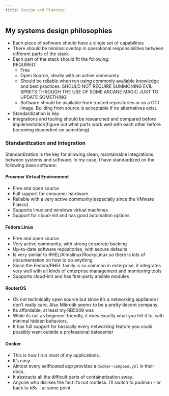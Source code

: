 ```yaml
---
title: Design and Planning
---
```



## My systems design philosophies
- Each piece of software should have a single set of capabilities
- There should be minimal overlap in operational responsibilities between different parts of the stack
- Each part of the stack should fit the following:  
    REQUIRED:  
    - Free
    - Open Source, ideally with an active community
    - Should be reliable when run using commonly available knowledge and best practices.
            SHOULD NOT REQUIRE SUMMONING EVIL SPIRITS THROUGH THE USE OF SOME ARCANE MAGIC JUST TO UPDATE SOMETHING!
    - Software should be available from trusted repositories or as a OCI image. Building from source is acceptable if no alternatives exist.
- Standardization is key
- integrations and tooling should be researched and compared before implementation(figure out what parts work well with each other before becoming dependent on something)

### Standardization and Integration
Standardization is the key for allowing clean, maintainable integrations between systems and software.
 In my case, I have standardized on the following base software:

#### Proxmox Virtual Environment
- Free and open source
- Full support for consumer hardware
- Reliable with a very active community(especially since the VMware Fiasco)
- Supports linux and windows virtual machines
- Support for cloud-init and has good automation options

#### Fedora Linux
- Free and open source
- Very active community, with strong corporate backing
- Up-to-date software repositories, with secure defaults
- Is very similar to RHEL/Almalinux/RockyLinux so there is lots of documentation on how to do anything
- Since the Fedora/RHEL family is so common in enterprise, it integrates very well with all kinds of enterprise management and monitoring tools
- Supports cloud-init and has first-party ansible modules

#### RouterOS
- Ok not technically open source but since it's a networking appliance I don't really care. Also Mikrotik seems to be a pretty decent company.
- Its affordable, at least my RB5009 was
- While its not as beginner-friendly, it does exactly what you tell it to, with minimal hidden behaviors.
- It has full support for basically every networking feature you could possibly want outside a professional datacenter

#### Docker
- This is how I run most of my applications.
- It's easy.
- Almost every selfhosted app provides a `docker-compose.yml` in their docs.
- It abstracts all the difficult parts of containerization away.
- Anyone who dislikes the fact it's not rootless. I'll switch to podman - or back to k8s - at some point.